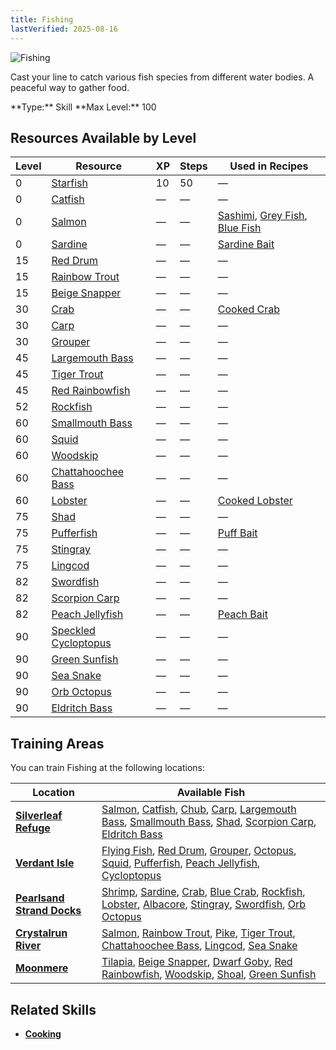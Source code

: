 ```yaml
---
title: Fishing
lastVerified: 2025-08-16
---
```


<div className="flex items-start gap-6 mb-8">
  <div className="flex-shrink-0">
    <img src="/assets/icons/fishing.png" alt="Fishing" className="w-24 h-24 border rounded-lg" />
  </div>
  <div className="flex-1">
    <div className="space-y-2">
      <p className="text-lg text-muted-foreground">Cast your line to catch various fish species from different water bodies. A peaceful way to gather food.</p>
      <div className="flex flex-wrap gap-4 text-sm">
        <span className="px-2 py-1 bg-green-100 dark:bg-green-900 rounded-md">
          **Type:** Skill
        </span>
        <span className="px-2 py-1 bg-purple-100 dark:bg-purple-900 rounded-md">
          **Max Level:** 100
        </span>
      </div>
    </div>
  </div>
</div>

## Resources Available by Level

| Level | Resource                                                     | XP  | Steps | Used in Recipes |
| ----- | ------------------------------------------------------------ | --- | ----- | --------------- |
| 0     | [Starfish](/docs/resources/individual/starfish)            | 10  | 50    | — |
| 0     | [Catfish](/docs/resources/individual/catfish)              | —   | —     | — |
| 0     | [Salmon](/docs/resources/individual/salmon)                | —   | —     | [Sashimi](/docs/items/individual/sashimi), [Grey Fish](/docs/items/individual/grey_fish), [Blue Fish](/docs/items/individual/blue_fish) |
| 0     | [Sardine](/docs/resources/individual/sardine)              | —   | —     | [Sardine Bait](/docs/resources/individual/sardine_bait) |
| 15    | [Red Drum](/docs/resources/individual/red_drum)            | —   | —     | — |
| 15    | [Rainbow Trout](/docs/resources/individual/rainbow_trout)  | —   | —     | — |
| 15    | [Beige Snapper](/docs/resources/individual/beige_snapper)  | —   | —     | — |
| 30    | [Crab](/docs/resources/individual/crab)                     | —   | —     | [Cooked Crab](/docs/items/individual/cooked_crab) |
| 30    | [Carp](/docs/resources/individual/carp)                     | —   | —     | — |
| 30    | [Grouper](/docs/resources/individual/grouper)               | —   | —     | — |
| 45    | [Largemouth Bass](/docs/resources/individual/largemouth_bass) | —   | —     | — |
| 45    | [Tiger Trout](/docs/resources/individual/tiger_trout)       | —   | —     | — |
| 45    | [Red Rainbowfish](/docs/resources/individual/red_rainbowfish) | —   | —     | — |
| 52    | [Rockfish](/docs/resources/individual/rockfish)             | —   | —     | — |
| 60    | [Smallmouth Bass](/docs/resources/individual/smallmouth_bass) | —   | —     | — |
| 60    | [Squid](/docs/resources/individual/squid)                   | —   | —     | — |
| 60    | [Woodskip](/docs/resources/individual/woodskip)             | —   | —     | — |
| 60    | [Chattahoochee Bass](/docs/resources/individual/chattahoochee_bass) | —   | —     | — |
| 60    | [Lobster](/docs/resources/individual/lobster)               | —   | —     | [Cooked Lobster](/docs/items/individual/cooked_lobster) |
| 75    | [Shad](/docs/resources/individual/shad)                     | —   | —     | — |
| 75    | [Pufferfish](/docs/resources/individual/pufferfish)         | —   | —     | [Puff Bait](/docs/resources/individual/puff_bait) |
| 75    | [Stingray](/docs/resources/individual/stingray)             | —   | —     | — |
| 75    | [Lingcod](/docs/resources/individual/lingcod)               | —   | —     | — |
| 82    | [Swordfish](/docs/resources/individual/swordfish)          | —   | —     | — |
| 82    | [Scorpion Carp](/docs/resources/individual/scorpion_carp)   | —   | —     | — |
| 82    | [Peach Jellyfish](/docs/resources/individual/peach_jellyfish) | —   | —     | [Peach Bait](/docs/resources/individual/peach_bait) |
| 90    | [Speckled Cycloptopus](/docs/resources/individual/speckled_cycloptopus) | —   | —     | — |
| 90    | [Green Sunfish](/docs/resources/individual/green_sunfish)   | —   | —     | — |
| 90    | [Sea Snake](/docs/resources/individual/sea_snake)           | —   | —     | — |
| 90    | [Orb Octopus](/docs/resources/individual/orb_octopus)       | —   | —     | — |
| 90    | [Eldritch Bass](/docs/resources/individual/eldritch_bass)   | —   | —     | — |

## Training Areas

You can train Fishing at the following locations:

| Location                                                                  | Available Fish                                                                                                                                                                                                                                                                                                                                                                                                                                                                                     |
| ------------------------------------------------------------------------- | -------------------------------------------------------------------------------------------------------------------------------------------------------------------------------------------------------------------------------------------------------------------------------------------------------------------------------------------------------------------------------------------------------------------------------------------------------------------------------------------------- |
| **[Silverleaf Refuge](/docs/map/individual/silverleaf_refuge)**           | [Salmon](/docs/resources/individual/salmon), [Catfish](/docs/resources/individual/catfish), [Chub](/docs/resources/individual/chub), [Carp](/docs/resources/individual/carp), [Largemouth Bass](/docs/resources/individual/largemouth_bass), [Smallmouth Bass](/docs/resources/individual/smallmouth_bass), [Shad](/docs/resources/individual/shad), [Scorpion Carp](/docs/resources/individual/scorpion_carp), [Eldritch Bass](/docs/resources/individual/eldritch_bass)                          |
| **[Verdant Isle](/docs/map/individual/verdant_isle)**                     | [Flying Fish](/docs/resources/individual/flying_fish), [Red Drum](/docs/resources/individual/red_drum), [Grouper](/docs/resources/individual/grouper), [Octopus](/docs/resources/individual/octopus), [Squid](/docs/resources/individual/squid), [Pufferfish](/docs/resources/individual/pufferfish), [Peach Jellyfish](/docs/resources/individual/peach_jellyfish), [Cycloptopus](/docs/resources/individual/cycloptopus)                                                                         |
| **[Pearlsand Strand Docks](/docs/map/individual/pearlsand_strand_docks)** | [Shrimp](/docs/resources/individual/shrimp), [Sardine](/docs/resources/individual/sardine), [Crab](/docs/resources/individual/crab), [Blue Crab](/docs/resources/individual/blue_crab), [Rockfish](/docs/resources/individual/rockfish), [Lobster](/docs/resources/individual/lobster), [Albacore](/docs/resources/individual/albacore), [Stingray](/docs/resources/individual/stingray), [Swordfish](/docs/resources/individual/swordfish), [Orb Octopus](/docs/resources/individual/orb_octopus) |
| **[Crystalrun River](/docs/map/individual/crystalrun_river)**             | [Salmon](/docs/resources/individual/salmon), [Rainbow Trout](/docs/resources/individual/rainbow_trout), [Pike](/docs/resources/individual/pike), [Tiger Trout](/docs/resources/individual/tiger_trout), [Chattahoochee Bass](/docs/resources/individual/chattahoochee_bass), [Lingcod](/docs/resources/individual/lingcod), [Sea Snake](/docs/resources/individual/sea_snake)                                                                                                                      |
| **[Moonmere](/docs/map/individual/moonmere)**                             | [Tilapia](/docs/resources/individual/tilapia), [Beige Snapper](/docs/resources/individual/beige_snapper), [Dwarf Goby](/docs/resources/individual/dwarf_goby), [Red Rainbowfish](/docs/resources/individual/red_rainbowfish), [Woodskip](/docs/resources/individual/woodskip), [Shoal](/docs/resources/individual/shoal), [Green Sunfish](/docs/resources/individual/green_sunfish)                                                                                                                |

## Related Skills

- **[Cooking](/docs/skills/individual/cooking)**
